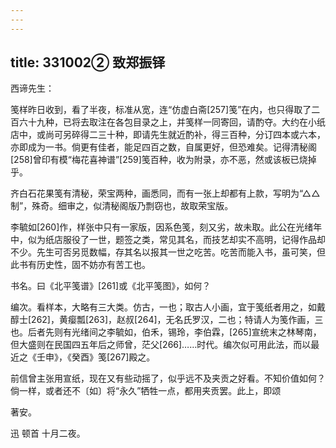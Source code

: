 ```yaml
---
---
---
```

title: 331002② 致郑振铎
---




西谛先生：

笺样昨日收到，看了半夜，标准从宽，连“仿虚白斋[257]笺”在内，也只得取了二百六十九种，已将去取注在各包目录之上，并笺样一同寄回，请酌夺。大约在小纸店中，或尚可另碎得二三十种，即请先生就近酌补，得三百种，分订四本或六本，亦即成为一书。倘更有佳者，能足四百之数，自属更好，但恐难矣。记得清秘阁[258]曾印有模“梅花喜神谱”[259]笺百种，收为附录，亦不恶，然或该板已烧掉乎。

齐白石花果笺有清秘，荣宝两种，画悉同，而有一张上却都有上款，写明为“△△制”，殊奇。细审之，似清秘阁版乃剽窃也，故取荣宝版。

李毓如[260]作，样张中只有一家版，因系色笺，刻又劣，故未取。此公在光绪年中，似为纸店服役了一世，题签之类，常见其名，而技艺却实不高明，记得作品却不少。先生可否另觅数幅，存其名以报其一世之吃苦。吃苦而能入书，虽可笑，但此书有历史性，固不妨亦有苦工也。

书名。曰《北平笺谱》[261]或《北平笺图》，如何？

编次。看样本，大略有三大类。仿古，一也；取古人小画，宜于笺纸者用之，如戴醇士[262]，黄瘿瓢[263]，赵叔[264]，无名氏罗汉，二也；特请人为笺作画，三也。后者先则有光绪间之李毓如，伯禾，锡玲，李伯霖，[265]宣统末之林琴南，但大盛则在民国四五年后之师曾，茫父[266]……时代。编次似可用此法，而以最近之《壬申》，《癸酉》笺[267]殿之。

前信曾主张用宣纸，现在又有些动摇了，似乎远不及夹贡之好看。不知价值如何？倘一样，或者还不〔如〕将“永久”牺牲一点，都用夹贡罢。此上，即颂

著安。

迅 顿首 十月二夜。